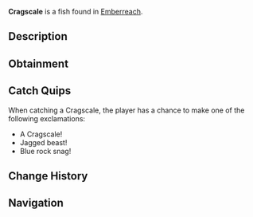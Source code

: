 {{FishInfobox
|image          = Cragscale.png
|rarity         = Rare
|sea            = Second Sea
|location       = [[Emberreach]]
|sublocation    = 
|sources        = Fishing Rod
|radar_location = 
|prog_speed     = -14
|xp             = 220
|weather        = Foggy
|time           = Night
|season         = Autumn
|bait           = Minnow
|base_weight    = 576
|base_value     = 465
|weight_range   = 363
|base_chance    = 37
|base_resil     = 42
}}
'''Cragscale''' is a {{Rarity|Rare}} fish found in [[Emberreach]].

== Description ==
{{Description|A deep-hued fish, edged with rough shadows and faint, ghostly fins.|Bestiary Entry}}

== Obtainment ==
{{Description|It prowls the shrouded embers of night.|Bestiary Hint}}
{{Fish Availability|
Emberreach/Freshwater Pond
|top_rods      = 
Steady Rod\404486.34\483819.3;
Frostfire Rod\399353.63\476434.53;
Magma Rod\326608.57\521887.6;
Krampus's Rod\325864.32\524932.82;
North-Star Rod\276689.28\487826.28;
Resourceful Rod\191291.23\530405.65;
Rod Of Time\218988.25\511262.11;
Wildflower Rod\159026.06\504137.43;
Astralhook Rod\198533.29\386645.05;
Free Spirit Rod\193318.27\411509.99;
Blazebringer Rod\164997.64\350822.52;
Verdant Shear Rod\158280.16\501772.82;
Trident Rod\147527.94\253563.88;
No-Life Rod\106419.87\219227.69;
Ethereal Prism Rod\101801.88\219237.72;
Seraphic Rod\99841.36\216762.67;
Challenger's Rod\96247.34\215190.65;
Rod Of The Exalted One\95598.64\204662.49;
Rod Of The Forgotten Fang\94717.18\206373.42;
Rod Of The Depths\92899.49\204627.91;
Volcanic Rod\90015.68\204389.68;
Depthseeker Rod\89752.34\206315.02;
Zeus Rod\89693.79\203658.81;
Avalanche Rod\88846.89\205324.74
|recommended   = Astralhook Rod
}}

== Catch Quips ==
When catching a Cragscale, the player has a chance to make one of the following exclamations:
* A Cragscale!
* Jagged beast!
* Blue rock snag!

== Change History ==
{{Change History|{{subst:Current Version}}}}

== Navigation ==
{{Fish Navbox|Emberreach}}